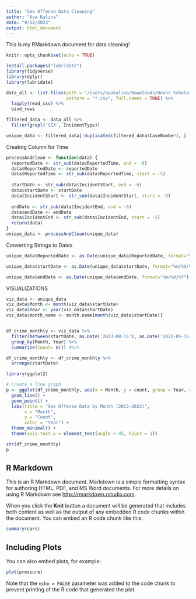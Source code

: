 ```yaml
---
title: "Sex Offense Data Cleaning"
author: "Ava Kalina"
date: "9/12/2023"
output: html_document
---
```

This is my RMarkdown document for data cleaning!


```r
knitr::opts_chunk$set(echo = TRUE)

install.packages("lubridate")
library(tidyverse)
library(dplyr)
library(lubridate)

data_all <- list.files(path = "/Users/avakalina/Downloads/Deans Scholar",
                       pattern = "*.csv", full.names = TRUE) %>% 
  lapply(read_csv) %>%                              
  bind_rows                                         

filtered_data <- data_all %>% 
  filter(grepl('SEX', IncidentType))

unique_data <- filtered_data[!duplicated(filtered_data$CaseNumber), ]
```


Creating Column for Time
```r
processAndClean <- function(data) {
  reportedDate <- str_sub(data$ReportedTime, end = -6)
  data$ReportedDate <- reportedDate
  data$ReportedTime <- str_sub(data$ReportedTime, start = -5)
  
  startDate <- str_sub(data$IncidentStart, end = -6)
  data$startDate <- startDate
  data$IncidentStart <- str_sub(data$IncidentStart, start = -5)
  
  endDate <- str_sub(data$IncidentEnd, end = -6)
  data$endDate <- endDate
  data$IncidentEnd <- str_sub(data$IncidentEnd, start = -5)
  return(data)
}
unique_data <- processAndClean(unique_data)
```

Converting Strings to Dates
```r
unique_data$ReportedDate <- as.Date(unique_data$ReportedDate, format="%m/%d/%Y")

unique_data$startDate <- as.Date(unique_data$startDate, format="%m/%d/%Y")

unique_data$endDate <- as.Date(unique_data$endDate, format="%m/%d/%Y")
```


VISUALIZATIONS
```r
viz_data <- unique_data
viz_data$Month <- month(viz_data$startDate)
viz_data$Year <- year(viz_data$startDate)
viz_data$month_name <- month.name[month(viz_data$startDate)]


df_crime_monthly <- viz_data %>%
  filter(between(startDate, as.Date('2013-08-15'), as.Date('2023-05-15'))) %>%
  group_by(Month, Year) %>%
  summarize(count= n()) #%>%

df_crime_monthly <- df_crime_monthly %>% 
  arrange(startDate)
```

```r
library(ggplot2)

# Create a line graph
p <- ggplot(df_crime_monthly, aes(x = Month, y = count, group = Year, color = as.factor(Year))) +
  geom_line() +
  geom_point() +
  labs(title = "Sex Offense Data by Month (2013-2023)",
       x = "Month",
       y = "Count",
       color = "Year") +
  theme_minimal() +
  theme(axis.text.x = element_text(angle = 45, hjust = 1))

str(df_crime_monthly)
p

````










## R Markdown

This is an R Markdown document. Markdown is a simple formatting syntax for authoring HTML, PDF, and MS Word documents. For more details on using R Markdown see <http://rmarkdown.rstudio.com>.

When you click the **Knit** button a document will be generated that includes both content as well as the output of any embedded R code chunks within the document. You can embed an R code chunk like this:

```r
summary(cars)
```

## Including Plots

You can also embed plots, for example:

```r
plot(pressure)
```

Note that the `echo = FALSE` parameter was added to the code chunk to prevent printing of the R code that generated the plot.
